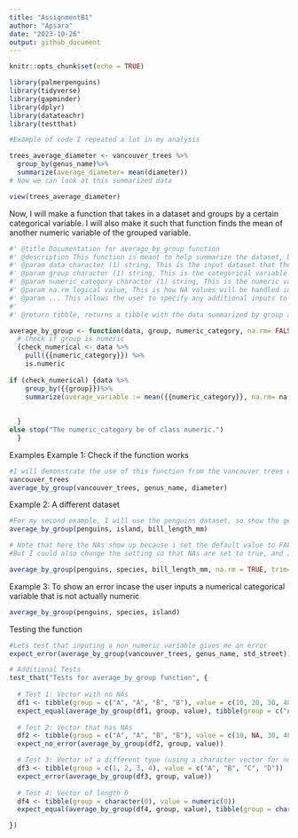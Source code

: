 ```yaml
---
title: "AssignmentB1"
author: "Apsara"
date: "2023-10-26"
output: github_document
---
```


```r
knitr::opts_chunk$set(echo = TRUE)
```

```r
library(palmerpenguins)
library(tidyverse)
library(gapminder)
library(dplyr)
library(datateachr)
library(testthat)
```

```r
#Example of code I repeated a lot in my analysis

trees_average_diameter <- vancouver_trees %>%
  group_by(genus_name)%>%
  summarize(average_diameter= mean(diameter))
# Now we can look at this summarized data

view(trees_average_diameter)
```
Now, I will make a function that takes in a dataset and groups by a certain categorical variable. I will also make it such that function finds the mean of another numeric variable of the grouped variable.

```r
#' @title Documentation for average_by_group function
#' @description This function is meant to help summarize the dataset, by essentially taking in a categorical variable that the user wants to group the data by, and then calculating the mean of a specific numeric variable that the user inputs. 
#' @param data character (1) string, This is the input dataset that the user is working with. I named this argument because it is where the user inputs the dataset they are working with.
#' @param group character (1) string, This is the categorical variable that the user wants to group the dataset by. I names this as group because it specifies the group or categorical variable the user wants to categorize the data by.
#' @param numeric_category character (1) string, This is the numeric variable that the user wants to find the mean of, grouped by the 'group' variable. I names this numeric_category because it lets the user know that this is the numerical category that the mean will be calculated from. 
#' @param na.rm logical value, This is how NA values will be handled in the data. By default, it is set to FALSE, but the user can change the input 
#' @param ... This allows the user to specify any additional inputs to be used within the mean function
#'
#' @return tibble, returns a tibble with the data summarized by group and by the average of a numeric variable within the groups.

average_by_group <- function(data, group, numeric_category, na.rm= FALSE, ...) 
  # Check if group is numeric
  {check_numerical <- data %>%
    pull({{numeric_category}}) %>%
    is.numeric
  
if (check_numerical) {data %>%
    group_by({{group}})%>%
    summarize(average_variable := mean({{numeric_category}}, na.rm= na.rm, ...))
  
  
  }
else stop("The numeric_category be of class numeric.")
  }
```
Examples
Example 1: Check if the function works
```r
#I will demonstrate the use of this function from the vancouver trees dataset
vancouver_trees
average_by_group(vancouver_trees, genus_name, diameter)
```
Example 2: A different dataset
```r
#For my second example, I will use the penguins dataset, so show the generality of my function
average_by_group(penguins, island, bill_length_mm)

# Note that here the NAs show up because i set the default value to FALSE< so the NAs are not excluded.
#But I could also change the setting so that NAs are set to true, and I can pass additional values. Here, I will try to find the average bill_length for species that have no NA values, and I set the trim value to 0.1.

average_by_group(penguins, species, bill_length_mm, na.rm = TRUE, trim=0.1)

```
Example 3: To show an error incase the user inputs a numerical categorical variable that is not actually numeric
```r
average_by_group(penguins, species, island)
```
Testing the function
```r
#Lets test that inputing a non numeric variable gives me an error
expect_error(average_by_group(vancouver_trees, genus_name, std_street))

# Additional Tests
test_that("Tests for average_by_group function", {
  
  # Test 1: Vector with no NAs
  df1 <- tibble(group = c("A", "A", "B", "B"), value = c(10, 20, 30, 40))
  expect_equal(average_by_group(df1, group, value), tibble(group = c("A", "B"), average_variable = c(15, 35)))
  
  # Test 2: Vector that has NAs
  df2 <- tibble(group = c("A", "A", "B", "B"), value = c(10, NA, 30, 40))
  expect_no_error(average_by_group(df2, group, value))

  # Test 3: Vector of a different type (using a character vector for numeric_category which should cause an error)
  df3 <- tibble(group = c(1, 2, 3, 4), value = c("A", "B", "C", "D"))
  expect_error(average_by_group(df3, group, value))
  
  # Test 4: Vector of length 0
  df4 <- tibble(group = character(0), value = numeric(0))
  expect_equal(average_by_group(df4, group, value), tibble(group = character(0), average_variable = numeric(0)))

})
```



